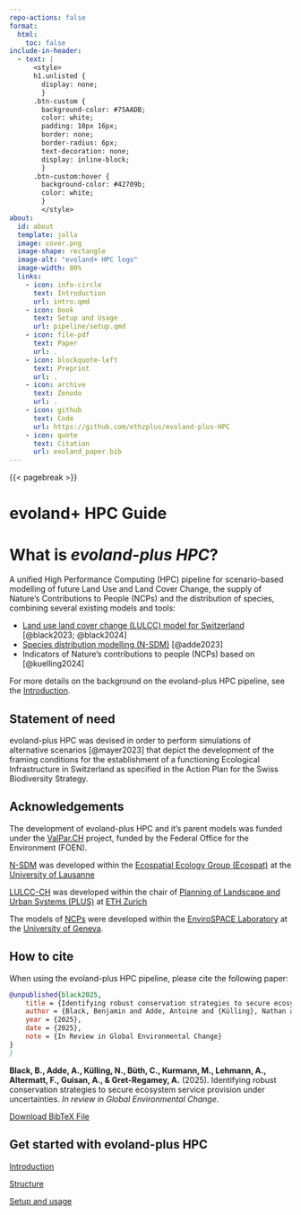 ```yaml
---
repo-actions: false
format:
  html:
    toc: false
include-in-header:
  - text: |
      <style>
      h1.unlisted {
        display: none;      
        }
      .btn-custom {
        background-color: #75AADB;
        color: white;
        padding: 10px 16px;
        border: none;
        border-radius: 6px;
        text-decoration: none;
        display: inline-block;
        }
      .btn-custom:hover {
        background-color: #42709b;
        color: white;
        }
        </style>
about:
  id: about
  template: jolla
  image: cover.png
  image-shape: rectangle
  image-alt: "evoland+ HPC logo"
  image-width: 80%
  links:
    - icon: info-circle
      text: Introduction
      url: intro.qmd
    - icon: book
      text: Setup and Usage
      url: pipeline/setup.qmd
    - icon: file-pdf
      text: Paper
      url: .
    - icon: blockquote-left
      text: Preprint
      url: .
    - icon: archive
      text: Zenodo
      url: .
    - icon: github
      text: Code
      url: https://github.com/ethzplus/evoland-plus-HPC
    - icon: quote
      text: Citation
      url: evoland_paper.bib
---
```


::: {#about}
:::

{{< pagebreak >}}

# evoland+ HPC Guide {.unnumbered .unlisted}

# What is *evoland-plus HPC*? {.unnumbered}

A unified High Performance Computing (HPC) pipeline for scenario-based modelling of future Land Use and Land Cover Change, the supply of Nature's Contributions to People (NCPs) and the distribution of species, combining several existing models and tools:

-   [Land use land cover change (LULCC) model for Switzerland](https://github.com/blenback/LULCC-CH) [@black2023; @black2024]
-   [Species distribution modelling (N-SDM)](https://github.com/N-SDM/N-SDM) [@adde2023]
-   Indicators of Nature's contributions to people (NCPs) based on [@kuelling2024]

For more details on the background on the evoland-plus HPC pipeline, see the [Introduction](intro.qmd).

## Statement of need {.unnumbered}

evoland-plus HPC was devised in order to perform simulations of alternative scenarios [@mayer2023] that depict the development of the framing conditions for the establishment of a functioning Ecological Infrastructure in Switzerland as specified in the Action Plan for the Swiss Biodiversity Strategy.

## Acknowledgements {.unnumbered}

The development of evoland-plus HPC and it's parent models was funded under the [ValPar.CH](https://valpar.ch/index_en.php?page=home_en) project, funded by the Federal Office for the Environment (FOEN).

[N-SDM](https://github.com/N-SDM/N-SDM) was developed within the [Ecospatial Ecology Group (Ecospat)](https://www.unil.ch/ecospat/en/home.html) at the [University of Lausanne](https://www.unil.ch/central/en/home.html)

[LULCC-CH](https://github.com/blenback/LULCC-CH) was developed within the chair of [Planning of Landscape and Urban Systems (PLUS)](https://plus.ethz.ch/) at [ETH Zurich](https://www.ethz.ch/en.html)

The models of [NCPs](https://github.com/NKulling/SWISS_NCP_ASSESSMENT) were developed within the [EnviroSPACE Laboratory](https://www.unige.ch/envirospace/) at the [University of Geneva](https://www.unige.ch/).

## How to cite {#sec-citation .unnumbered}

When using the evoland-plus HPC pipeline, please cite the following paper:


::: {.callout-note title="BibTex"}
``` bibtex
@unpublished{black2025,
    title = {Identifying robust conservation strategies to secure ecosystem service provision under uncertainties},
    author = {Black, Benjamin and Adde, Antoine and {Külling}, Nathan and {Büth}, Carlson and Kurmann, Manuel and Lehmann, Anthony and Altermatt, Florian and Guisan, Antoine and Gret-Regamey, Adrienne},
    year = {2025},
    date = {2025},
    note = {In Review in Global Environmental Change}
}
}
```
:::

::: {.callout-note title="Attribution"}
**Black, B., Adde, A., Külling, N., Büth, C., Kurmann, M., Lehmann, A., Altermatt, F., Guisan, A., & Gret-Regamey, A.** (2025). Identifying robust conservation strategies to secure ecosystem service provision under uncertainties. *In review in Global Environmental Change*.
:::

<a class="btn-custom" href="evoland_paper.bib" download>Download BibTeX File</a>

::: text-center
## Get started with evoland-plus HPC {.unnumbered}
:::

:::::: {.index-grid .text-center}
::: index-g-col-6
[Introduction](intro.qmd){.btn .btn-custom .w-100}
:::

::: index-g-col-6
[Structure](structure.qmd){.btn .btn-custom .w-100}
:::

::: index-g-col-6
[Setup and usage](pipeline/setup.qmd){.btn .btn-custom .w-100}
:::
::::::
